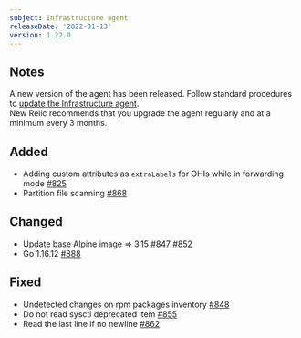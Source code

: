 ```yaml
---
subject: Infrastructure agent
releaseDate: '2022-01-13'
version: 1.22.0
---
```


## Notes
A new version of the agent has been released. Follow standard procedures to [update the Infrastructure agent](https://docs.newrelic.com/docs/infrastructure/install-configure-manage-infrastructure/update-or-uninstall/update-infrastructure-agent).  
New Relic recommends that you upgrade the agent regularly and at a minimum every 3 months.

## Added
- Adding custom attributes as `extraLabels` for OHIs while in forwarding mode [#825](https://github.com/newrelic/infrastructure-agent/pull/825)
- Partition file scanning [#868](https://github.com/newrelic/infrastructure-agent/pull/868)

## Changed
- Update base Alpine image => 3.15 [#847](https://github.com/newrelic/infrastructure-agent/pull/847) [#852](https://github.com/newrelic/infrastructure-agent/pull/852)
- Go 1.16.12 [#888](https://github.com/newrelic/infrastructure-agent/pull/888)

## Fixed
- Undetected changes on rpm packages inventory [#848](https://github.com/newrelic/infrastructure-agent/pull/848)
- Do not read sysctl deprecated item [#855](https://github.com/newrelic/infrastructure-agent/pull/855)
- Read the last line if no newline [#862](https://github.com/newrelic/infrastructure-agent/pull/862)
